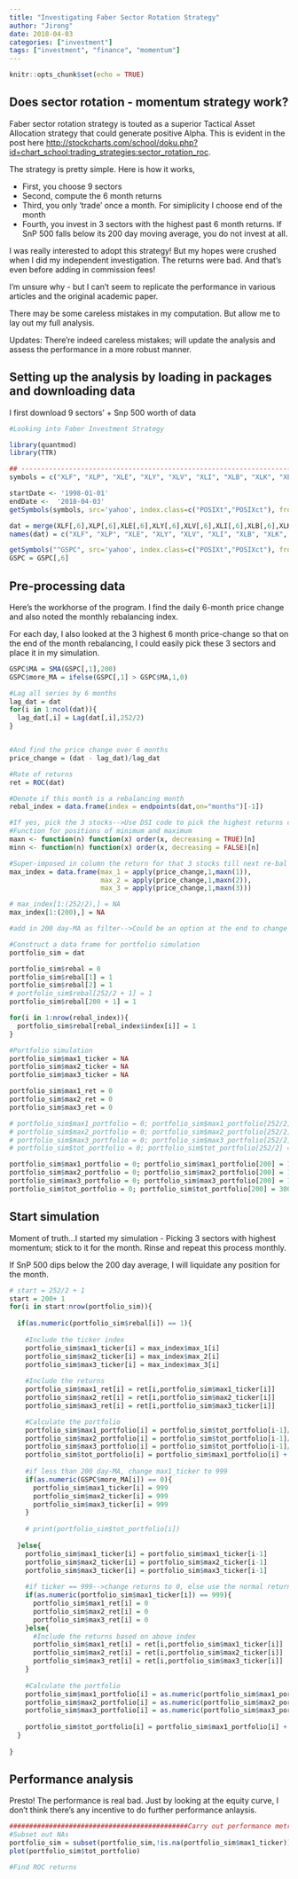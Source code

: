 ```yaml
---
title: "Investigating Faber Sector Rotation Strategy"
author: "Jirong"
date: 2018-04-03
categories: ["investment"]
tags: ["investment", "finance", "momentum"]
---
```


```r
knitr::opts_chunk$set(echo = TRUE)
```

## Does sector rotation - momentum strategy work?

Faber sector rotation strategy is touted as a superior Tactical Asset Allocation strategy that could generate positive Alpha. This is evident in the post here <http://stockcharts.com/school/doku.php?id=chart_school:trading_strategies:sector_rotation_roc>.

The strategy is pretty simple. Here is how it works,

- First, you choose 9 sectors
- Second, compute the 6 month returns
- Third, you only 'trade' once a month. For simiplicity I choose end of the month
- Fourth, you invest in 3 sectors with the highest past 6 month returns. If SnP 500 falls below its 200 day moving average, you do not invest at all.

I was really interested to adopt this strategy! But my hopes were crushed when I did my independent investigation. The returns were bad. And that's even before adding in commission fees!

I'm unsure why - but I can't seem to replicate the performance in various articles and the original academic paper. 

There may be some careless mistakes in my computation. But allow me to lay out my full analysis.

Updates: There're indeed careless mistakes; will update the analysis and assess the performance in a more robust manner.


## Setting up the analysis by loading in packages and downloading data

I first download 9 sectors' + Snp 500 worth of data
```r
#Looking into Faber Investment Strategy

library(quantmod)
library(TTR)

## ------------------------------------------------------------------------
symbols = c("XLF", "XLP", "XLE", "XLY", "XLV", "XLI", "XLB", "XLK", "XLU")

startDate <- '1998-01-01'
endDate <-  '2018-04-03'
getSymbols(symbols, src='yahoo', index.class=c("POSIXt","POSIXct"), from=startDate, to=endDate, adjust=T)

dat = merge(XLF[,6],XLP[,6],XLE[,6],XLY[,6],XLV[,6],XLI[,6],XLB[,6],XLK[,6],XLU[,6])
names(dat) = c("XLF", "XLP", "XLE", "XLY", "XLV", "XLI", "XLB", "XLK", "XLU") 

getSymbols("^GSPC", src='yahoo', index.class=c("POSIXt","POSIXct"), from=startDate, to=endDate, adjust=T)
GSPC = GSPC[,6]
```

## Pre-processing data

Here's the workhorse of the program. I find the daily 6-month price change and also noted the monthly rebalancing index.

For each day, I also looked at the 3 highest 6 month price-change so that on the end of the month rebalancing, I could easily pick these 3 sectors and place it in my simulation. 
```r
GSPC$MA = SMA(GSPC[,1],200)
GSPC$more_MA = ifelse(GSPC[,1] > GSPC$MA,1,0)

#Lag all series by 6 months
lag_dat = dat
for(i in 1:ncol(dat)){
  lag_dat[,i] = Lag(dat[,i],252/2)
}


#And find the price change over 6 months
price_change = (dat - lag_dat)/lag_dat

#Rate of returns
ret = ROC(dat) 

#Denote if this month is a rebalancing month
rebal_index = data.frame(index = endpoints(dat,on="months")[-1])

#If yes, pick the 3 stocks-->Use DSI code to pick the highest returns column
#Function for positions of minimum and maximum
maxn <- function(n) function(x) order(x, decreasing = TRUE)[n]
minn <- function(n) function(x) order(x, decreasing = FALSE)[n]

#Super-imposed in column the return for that 3 stocks till next re-bal date
max_index = data.frame(max_1 = apply(price_change,1,maxn(1)),
                       max_2 = apply(price_change,1,maxn(2)),
                       max_3 = apply(price_change,1,maxn(3)))

# max_index[1:(252/2),] = NA
max_index[1:(200),] = NA

#add in 200 day-MA as filter-->Could be an option at the end to change all return values to 0

#Construct a data frame for portfolio simulation
portfolio_sim = dat

portfolio_sim$rebal = 0
portfolio_sim$rebal[1] = 1
portfolio_sim$rebal[2] = 1
# portfolio_sim$rebal[252/2 + 1] = 1
portfolio_sim$rebal[200 + 1] = 1

for(i in 1:nrow(rebal_index)){
  portfolio_sim$rebal[rebal_index$index[i]] = 1
}

#Portfolio simulation
portfolio_sim$max1_ticker = NA
portfolio_sim$max2_ticker = NA
portfolio_sim$max3_ticker = NA

portfolio_sim$max1_ret = 0
portfolio_sim$max2_ret = 0
portfolio_sim$max3_ret = 0

# portfolio_sim$max1_portfolio = 0; portfolio_sim$max1_portfolio[252/2] = 100
# portfolio_sim$max2_portfolio = 0; portfolio_sim$max2_portfolio[252/2] = 100
# portfolio_sim$max3_portfolio = 0; portfolio_sim$max3_portfolio[252/2] = 100
# portfolio_sim$tot_portfolio = 0; portfolio_sim$tot_portfolio[252/2] = 300

portfolio_sim$max1_portfolio = 0; portfolio_sim$max1_portfolio[200] = 100
portfolio_sim$max2_portfolio = 0; portfolio_sim$max2_portfolio[200] = 100
portfolio_sim$max3_portfolio = 0; portfolio_sim$max3_portfolio[200] = 100
portfolio_sim$tot_portfolio = 0; portfolio_sim$tot_portfolio[200] = 300
```

## Start simulation

Moment of truth...I started my simulation - Picking 3 sectors with highest momentum; stick to it for the month. Rinse and repeat this process monthly.

If SnP 500 dips below the 200 day average, I will liquidate any position for the month.
```r
# start = 252/2 + 1
start = 200+ 1
for(i in start:nrow(portfolio_sim)){
  
  if(as.numeric(portfolio_sim$rebal[i]) == 1){
    
    #Include the ticker index
    portfolio_sim$max1_ticker[i] = max_index$max_1[i]
    portfolio_sim$max2_ticker[i] = max_index$max_2[i]
    portfolio_sim$max3_ticker[i] = max_index$max_3[i]
    
    #Include the returns
    portfolio_sim$max1_ret[i] = ret[i,portfolio_sim$max1_ticker[i]]
    portfolio_sim$max2_ret[i] = ret[i,portfolio_sim$max2_ticker[i]]
    portfolio_sim$max3_ret[i] = ret[i,portfolio_sim$max3_ticker[i]]

    #Calculate the portfolio
    portfolio_sim$max1_portfolio[i] = portfolio_sim$tot_portfolio[i-1]/3
    portfolio_sim$max2_portfolio[i] = portfolio_sim$tot_portfolio[i-1]/3 
    portfolio_sim$max3_portfolio[i] = portfolio_sim$tot_portfolio[i-1]/3
    portfolio_sim$tot_portfolio[i] = portfolio_sim$max1_portfolio[i] + portfolio_sim$max2_portfolio[i] + portfolio_sim$max3_portfolio[i] 
    
    #if less than 200 day-MA, change max1_ticker to 999
    if(as.numeric(GSPC$more_MA[i]) == 0){
      portfolio_sim$max1_ticker[i] = 999
      portfolio_sim$max2_ticker[i] = 999
      portfolio_sim$max3_ticker[i] = 999
    }
    
    # print(portfolio_sim$tot_portfolio[i])
    
  }else{
    portfolio_sim$max1_ticker[i] = portfolio_sim$max1_ticker[i-1]
    portfolio_sim$max2_ticker[i] = portfolio_sim$max2_ticker[i-1]
    portfolio_sim$max3_ticker[i] = portfolio_sim$max3_ticker[i-1]
    
    #if ticker == 999-->change returns to 0, else use the normal returns
    if(as.numeric(portfolio_sim$max1_ticker[i]) == 999){
      portfolio_sim$max1_ret[i] = 0
      portfolio_sim$max2_ret[i] = 0
      portfolio_sim$max3_ret[i] = 0         
    }else{
      #Include the returns based on above index 
      portfolio_sim$max1_ret[i] = ret[i,portfolio_sim$max1_ticker[i]]
      portfolio_sim$max2_ret[i] = ret[i,portfolio_sim$max2_ticker[i]]
      portfolio_sim$max3_ret[i] = ret[i,portfolio_sim$max3_ticker[i]]      
    }
    
    #Calculate the portfolio
    portfolio_sim$max1_portfolio[i] = as.numeric(portfolio_sim$max1_portfolio[i-1]) * (1+portfolio_sim$max1_ret[i]) 
    portfolio_sim$max2_portfolio[i] = as.numeric(portfolio_sim$max2_portfolio[i-1]) * (1+portfolio_sim$max2_ret[i]) 
    portfolio_sim$max3_portfolio[i] = as.numeric(portfolio_sim$max3_portfolio[i-1]) * (1+portfolio_sim$max3_ret[i]) 
    
    portfolio_sim$tot_portfolio[i] = portfolio_sim$max1_portfolio[i] + portfolio_sim$max2_portfolio[i] + portfolio_sim$max3_portfolio[i] 
  }
  
}
```

## Performance analysis

Presto! The performance is real bad. Just by looking at the equity curve, I don't think there's any incentive to do further performance anlaysis. 
```r
#############################################Carry out performance metrics#############################################
#Subset out NAs
portfolio_sim = subset(portfolio_sim,!is.na(portfolio_sim$max1_ticker))
plot(portfolio_sim$tot_portfolio)

#Find ROC returns

```

